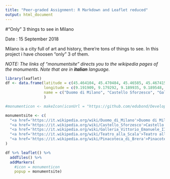 ```yaml
---
title: "Peer-graded Assignment: R Markdown and Leaflet reduced"
output: html_document
---
```

#"Only" 3 things to see in Milano

Date : 15 September 2018

Milano is a city full of art and history, there're tons of things to see. In this project i have choosen "only" 3 of them. 

*NOTE: The links of "monumentsite" directs you to the wikipedia pages of the monuments. Note that are in **italian** language.*

```r
library(leaflet)
df <- data.frame(latitude = c(45.464104, 45.470484, 45.46585, 45.467415, 45.471959), 
                 longitude = c(9.191909, 9.179292, 9.189935, 9.189548, 9.187789),
                 name = c("Duomo di Milano", "Castello Sforzesco", "Galleria Vittorio Emanuele II", "Teatro alla Scala", "Pinacoteca di Brera")
                 )

#monumenticon <- makeIcon(iconUrl = "https://github.com/edubond/Developing-Data-Products-Coursera/blob/master/School-01-128.png", iconWidth = 31*215/230, iconHeight = 31, iconAnchorX = 31*215/230/2, iconAnchorY = 16)

monumentsite <- c(
  "<a href='https://it.wikipedia.org/wiki/Duomo_di_Milano'>Duomo di Milano</a>",
  "<a href='https://it.wikipedia.org/wiki/Castello_Sforzesco'>Castello Sforzesco</a>",
  "<a href='https://it.wikipedia.org/wiki/Galleria_Vittorio_Emanuele_II'>Galleria Vittorio Emanuele II</a>",
  "<a href='https://it.wikipedia.org/wiki/Teatro_alla_Scala'>Teatro alla Scala</a>",
  "<a href='https://it.wikipedia.org/wiki/Pinacoteca_di_Brera'>Pinacoteca di Brera</a>"
)

df %>% leaflet() %>% 
  addTiles() %>% 
  addMarkers(
    #icon = monumenticon
    popup = monumentsite)


```

